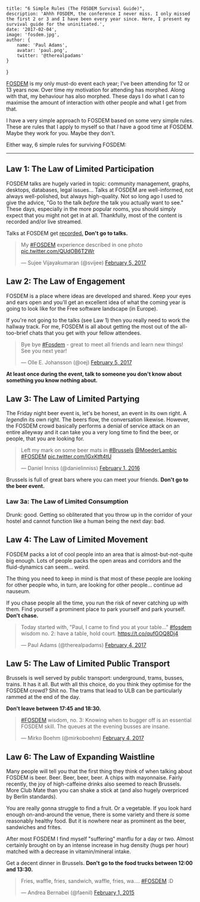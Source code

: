 
    title: "6 Simple Rules (The FOSDEM Survival Guide)",
    description: 'Ahhh FOSDEM, the conference I never miss. I only missed the first 2 or 3 and I have been every year since. Here, I present my survival guide for the uninitiated.',
    date: '2017-02-04',
    image: 'fosdem.jpg',
    author: {
        name: 'Paul Adams',
        avatar: 'paul.png',
        twitter: '@therealpadams'
    }
}


[FOSDEM](http://www.fosdem.org) is my only must-do event each year;
I've been attending for 12 or 13 years now. Over time my motivation
for attending has morphed. Along with that, my behaviour has also
morphed. These days I do what I can to maximise the amount of
interaction with other people and what I get from that.

I have a very simple approach to FOSDEM based on some very simple
rules. These are rules that I apply to myself so that *I* have a good
time at FOSDEM. Maybe they work for you. Maybe they don't.

Either way, 6 simple rules for surviving FOSDEM:

---

## Law 1: The Law of Limited Participation

FOSDEM talks are hugely varied in topic: community management, graphs,
desktops, databases, legal issues... Talks at FOSDEM are
well-informed, not always well-polished, but always high-quality. Not
so long ago I used to give the advice, "Go to the talk *before* the
talk you actually want to see." These days, especially in the more
popular rooms, you should simply expect that you might not get in at
all. Thankfully, most of the content is recorded and/or live streamed.

Talks at FOSDEM get [recorded.](http://video.fosdem.org) **Don't go
to talks.**

<blockquote className="twitter-tweet" data-lang="en"><p lang="en" dir="ltr">My <a href="https://twitter.com/hashtag/FOSDEM?src=hash">#FOSDEM</a> experience described in one photo <a href="https://t.co/QUdOB6T2Wr">pic.twitter.com/QUdOB6T2Wr</a></p>&mdash; Sujee Vijayakumaran (@svijee) <a href="https://twitter.com/svijee/status/828204867642597376">February 5, 2017</a></blockquote> <script async src="//platform.twitter.com/widgets.js" charset="utf-8"></script>

## Law 2: The Law of Engagement

FOSDEM is a place where ideas are developed and shared. Keep your eyes
and ears open and you'll get an excellent idea of what the coming year
is going to look like for the Free software landscape (in Europe).

If you're not going to the talks (see Law 1) then you really need to
work the hallway track. For me, FOSDEM is all about getting the most
out of the all-too-brief chats that you get with your fellow
attendees.

<blockquote className="twitter-tweet" data-lang="en"><p lang="en" dir="ltr">Bye bye <a href="https://twitter.com/hashtag/Fosdem?src=hash">#Fosdem</a> - great to meet all friends and learn new things! See you next year!</p>&mdash; Olle E. Johansson (@oej) <a href="https://twitter.com/oej/status/828284536475762688">February 5, 2017</a></blockquote> <script async src="//platform.twitter.com/widgets.js" charset="utf-8"></script>

**At least once during the event, talk to someone you don't know about
  something you know nothing about.**

## Law 3: The Law of Limited Partying

The Friday night beer event is, let's be honest, an event in its own
right. A *legend*in its own right. The beers flow, the conversation
likewise. However, the FOSDEM crowd basically performs a denial of
service attack on an entire alleyway and it can take you a very long
time to find the beer, or people, that you are looking for.

<blockquote className="twitter-tweet" data-lang="en"><p lang="en" dir="ltr">Left my mark on some beer mats in <a href="https://twitter.com/hashtag/Brussels?src=hash">#Brussels</a> <a href="https://twitter.com/MoederLambic">@MoederLambic</a> <a href="https://twitter.com/hashtag/FOSDEM?src=hash">#FOSDEM</a> <a href="https://t.co/lGxKtft4tU">pic.twitter.com/lGxKtft4tU</a></p>&mdash; Daniel Inniss (@danielinniss) <a href="https://twitter.com/danielinniss/status/694065461084975104">February 1, 2016</a></blockquote> <script async src="//platform.twitter.com/widgets.js" charset="utf-8"></script>

Brussels is full of great bars where you can meet your
friends. **Don't go to the beer event.**

### Law 3a: The Law of Limited Consumption

Drunk: good. Getting so obliterated that you throw up in the
corridor of your hostel and cannot function like a human being the
next day: bad.

## Law 4: The Law of Limited Movement

FOSDEM packs a lot of cool people into an area that is
almost-but-not-quite big enough. Lots of people packs the open areas
and corridors and the fluid-dynamics can seem... weird.

The thing you need to keep in mind is that most of these people are
looking for other people who, in turn, are looking for other
people... continue ad nauseum.

If you chase people all the time, you run the risk of never catching
up with them. Find yourself a prominent place to park yourself and
park yourself. **Don't chase.**

<blockquote className="twitter-tweet" data-lang="en"><p lang="en" dir="ltr">Today started with, &quot;Paul, I came to find you at your table...&quot; <a href="https://twitter.com/hashtag/fosdem?src=hash">#fosdem</a> wisdom no. 2: have a table, hold court. <a href="https://t.co/qufGOQ8Dj4">https://t.co/qufGOQ8Dj4</a></p>&mdash; Paul Adams (@therealpadams) <a href="https://twitter.com/therealpadams/status/827824668325339136">February 4, 2017</a></blockquote> <script async src="//platform.twitter.com/widgets.js" charset="utf-8"></script>

## Law 5: The Law of Limited Public Transport

Brussels is well served by public transport: underground, trams,
busses, trains. It has it all. But with all this choice, do you think
they optimise for the FOSDEM crowd? Shit no. The trams that lead to
ULB can be particularly rammed at the end of the day.

**Don't leave between 17:45 and 18:30.**

<blockquote class="twitter-tweet" data-lang="en"><p lang="en" dir="ltr"><a href="https://twitter.com/hashtag/FOSDEM?src=hash">#FOSDEM</a> wisdom, no. 3: Knowing when to bugger off is an essential FOSDEM skill. The queues at the evening busses are insane.</p>&mdash; Mirko Boehm (@mirkoboehm) <a href="https://twitter.com/mirkoboehm/status/827913522814279680">February 4, 2017</a></blockquote> <script async src="//platform.twitter.com/widgets.js" charset="utf-8"></script>

## Law 6: The Law of Expanding Waistline

Many people will tell you that the first thing they think of when
talking about FOSDEM is beer. Beer. Beer, beer, beer. A chips with
mayonnaise. Fairly recently, the joy of high-caffeine drinks also
seemed to reach Brussels. More Club Mate than you can shake a stick at
(and also hugely overpriced by Berlin standards).

You are really gonna struggle to find a fruit. Or a vegetable. If you
look hard enough on-and-around the venue, there is some variety and
there *is* some reasonably healthy food. But it is nowhere near as
prominent as the beer, sandwiches and frites.

After most FOSDEM I find myself "suffering" manflu for a day or
two. Almost certainly brought on by an intense increase in hug density
(hugs per hour) matched with a decrease in vitamin/mineral intake.

Get a decent dinner in Brussels. **Don't go to the food trucks between
12:00 and 13:30.**

<blockquote className="twitter-tweet" data-lang="en"><p lang="de" dir="ltr">Fries, waffle, fries, sandwich, waffle, fries, wa.... <a href="https://twitter.com/hashtag/FOSDEM?src=hash">#FOSDEM</a> :D</p>&mdash; Andrea Bernabei (@faenil) <a href="https://twitter.com/faenil/status/561988829905948673">February 1, 2015</a></blockquote> <script async src="//platform.twitter.com/widgets.js" charset="utf-8"></script>